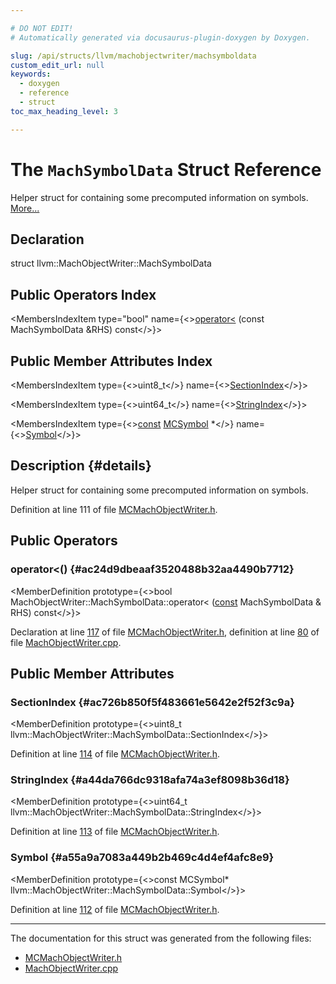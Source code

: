 ```yaml
---

# DO NOT EDIT!
# Automatically generated via docusaurus-plugin-doxygen by Doxygen.

slug: /api/structs/llvm/machobjectwriter/machsymboldata
custom_edit_url: null
keywords:
  - doxygen
  - reference
  - struct
toc_max_heading_level: 3

---
```





# The `MachSymbolData` Struct Reference

<DoxygenPage pluginConfig={pluginConfig}>

Helper struct for containing some precomputed information on symbols. <a href="#details">More...</a>

## Declaration

<CodeBlock>struct llvm::MachObjectWriter::MachSymbolData</CodeBlock>

## Public Operators Index

<MembersIndex>

<MembersIndexItem
  type="bool"
  name={<><a href="#ac24d9dbeaaf3520488b32aa4490b7712">operator&lt;</a> (const MachSymbolData &amp;RHS) const</>}>
</MembersIndexItem>

</MembersIndex>

## Public Member Attributes Index

<MembersIndex>

<MembersIndexItem
  type={<>uint8&#95;t</>}
  name={<><a href="#ac726b850f5f483661e5642e2f52f3c9a">SectionIndex</a></>}>
</MembersIndexItem>

<MembersIndexItem
  type={<>uint64&#95;t</>}
  name={<><a href="#a44da766dc9318afa74a3ef8098b36d18">StringIndex</a></>}>
</MembersIndexItem>

<MembersIndexItem
  type={<><a href="/docs/api/files/lib/lib/target/lib/target/aarch64/aarch64promoteconstant-cpp/#a90f8350fecae261c25be85d38b451bff">const</a> <a href="/docs/api/classes/llvm/mcsymbol">MCSymbol</a> &#42;</>}
  name={<><a href="#a55a9a7083a449b2b469c4d4ef4afc8e9">Symbol</a></>}>
</MembersIndexItem>

</MembersIndex>

## Description {#details}

Helper struct for containing some precomputed information on symbols.

Definition at line 111 of file <a href="/docs/api/files/include/include/llvm/include/llvm/mc/mcmachobjectwriter-h">MCMachObjectWriter.h</a>.

<SectionDefinition>

## Public Operators

### operator&lt;() {#ac24d9dbeaaf3520488b32aa4490b7712}

<MemberDefinition
  prototype={<>bool MachObjectWriter::MachSymbolData::operator&lt; (<a href="/docs/api/files/lib/lib/target/lib/target/aarch64/aarch64promoteconstant-cpp/#a90f8350fecae261c25be85d38b451bff">const</a> MachSymbolData &amp; RHS) const</>}>

Declaration at line <a href="/docs/api/files/include/include/llvm/include/llvm/mc/mcmachobjectwriter-h/#l00117">117</a> of file <a href="/docs/api/files/include/include/llvm/include/llvm/mc/mcmachobjectwriter-h">MCMachObjectWriter.h</a>, definition at line <a href="/docs/api/files/lib/lib/mc/machobjectwriter-cpp/#l00080">80</a> of file <a href="/docs/api/files/lib/lib/mc/machobjectwriter-cpp">MachObjectWriter.cpp</a>.
</MemberDefinition>

</SectionDefinition>

<SectionDefinition>

## Public Member Attributes

### SectionIndex {#ac726b850f5f483661e5642e2f52f3c9a}

<MemberDefinition
  prototype={<>uint8&#95;t llvm::MachObjectWriter::MachSymbolData::SectionIndex</>}>

Definition at line <a href="/docs/api/files/include/include/llvm/include/llvm/mc/mcmachobjectwriter-h/#l00114">114</a> of file <a href="/docs/api/files/include/include/llvm/include/llvm/mc/mcmachobjectwriter-h">MCMachObjectWriter.h</a>.
</MemberDefinition>

### StringIndex {#a44da766dc9318afa74a3ef8098b36d18}

<MemberDefinition
  prototype={<>uint64&#95;t llvm::MachObjectWriter::MachSymbolData::StringIndex</>}>

Definition at line <a href="/docs/api/files/include/include/llvm/include/llvm/mc/mcmachobjectwriter-h/#l00113">113</a> of file <a href="/docs/api/files/include/include/llvm/include/llvm/mc/mcmachobjectwriter-h">MCMachObjectWriter.h</a>.
</MemberDefinition>

### Symbol {#a55a9a7083a449b2b469c4d4ef4afc8e9}

<MemberDefinition
  prototype={<>const MCSymbol&#42; llvm::MachObjectWriter::MachSymbolData::Symbol</>}>

Definition at line <a href="/docs/api/files/include/include/llvm/include/llvm/mc/mcmachobjectwriter-h/#l00112">112</a> of file <a href="/docs/api/files/include/include/llvm/include/llvm/mc/mcmachobjectwriter-h">MCMachObjectWriter.h</a>.
</MemberDefinition>

</SectionDefinition>

<hr/>

The documentation for this struct was generated from the following files:

<ul>
<li><a href="/docs/api/files/include/include/llvm/include/llvm/mc/mcmachobjectwriter-h">MCMachObjectWriter.h</a></li>
<li><a href="/docs/api/files/lib/lib/mc/machobjectwriter-cpp">MachObjectWriter.cpp</a></li>
</ul>

</DoxygenPage>
